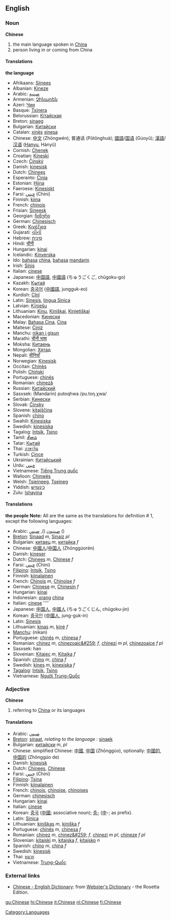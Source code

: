 ==English==
=== Noun ===
'''Chinese'''
#the main language spoken in [[China]]
#person living in or coming from China
====Translations====
'''the language'''
*Afrikaans: [[Sjinees]]
*Albanian: [[Kineze]]
*Arabic: [[صينية]]
*Armenian: [[Չինարեն]]
*Azeri: [[Чин]]
*Basque: [[Txinera]]
*Belorussian: [[Кітайская]]
*Breton: [[sinaeg]] {{m}}
*Bulgarian: [[Китайски]]
*Catalan: [[xinès]] {{m}} [[xinesa]] {{f}}
*Chinese: [[中文]] (Zhōngwén); 普通话 (Pǔtōnghuà); [[國語]]/[[国语]] (Gúoyŭ); [[漢語]]/[[汉语]] ([[Hanyu]], Hànyŭ)
*Cornish: [[Chenek]]
*Croatian: [[Kineski]]
*Czech: [[Čínský]]
*Danish: [[kinesisk]]
*Dutch: [[Chinees]] {{n}}
*Esperanto: [[Ĉinia]]
*Estonian: [[Hiina]]
*Faeroese: [[Kinesiskt]]
*Farsi: [[چيني]] (Chini)
*Finnish: [[kiina]]
*French: [[chinois]] {{m}}
*Frisian: [[Sineesk]]
*Georgian: [[ჩინური]]
*German: [[Chinesisch]] {{n}}
*Greek: [[Κινέζικα]]
*Gujarati: [[ચીની]]
*Hebrew: [[סינית]]
*Hindi: [[चीनी]]
*Hungarian: [[kínai]]
*Icelandic: [[Kínverska]]
*Ido: [[bahasa]] [[china]], [[bahasa]] [[mandarin]]
*Irish: [[Sínis]]
*Italian: [[cinese]]
*Japanese: [[中国語]], [[中國語]] (ちゅうごくご, chūgoku-go)
*Kazakh: [[Қытай]]
*Korean: [[중국어]] ([[中國語]], jungguk-eo)
*Kurdish: [[Çînî]]
*Latin: [[Sinesis]], [[lingua Sinica]]
*Latvian: [[Ķīniešu]]
*Lithuanian: [[Kinų]], [[Kiniškai]], [[Kinietiškai]]
*Macedonian: [[Кинески]]
*Malay: [[Bahasa Cina]], [[Cina]]
*Maltese: [[Ċiniż]]
*Manchu: [[nikan i gisun]]
*Marathi: [[चीनी भाषा]]
*Moksha: [[Китаень]]
*Mongolian: [[Хятад]]
*Nepali: [[चीनियाँ]]
*Norwegian: [[Kinesisk]]
*Occitan: [[Chinès]]
*Polish: [[Chiński]]
*Portuguese: [[chinês]]
*Romanian: [[chineză]]
*Russian: [[Китайский]]
*Sasxsek: (Mandarin) putoqhwa  /pu.toŋ.χwa/
*Serbian: [[Кинески]]
*Slovak: [[Čínsky]]
*Slovene: [[kitajščina]] {{f}}
*Spanish: [[chino]]
*Swahili: [[Kinesiska]]
*Swedish: [[kinesiska]]
*Tagalog: [[Intsík]], [[Tsino]]
*Tamil: [[சீனம்]]
*Tatar: [[Кытай]]
*Thai: [[ภาษาจีน]]
*Turkish: [[Çince]]
*Ukrainian: [[Китайський]]
*Urdu: [[چيني]]
*Vietnamese: [[Tiếng Trung quốc]]
*Walloon: [[Chinwès]]
*Welsh: [[Tsieineeg]], [[Tseineg]]
*Yiddish: [[כינעזיש]]
*Zulu: [[Ishayina]]

====Translations====
'''the people'''
'''Note:''' All are the same as the translations for definition # 1, except the following languages:
*Arabic: [[صينيون]]  (), [[صيني]]  ()
*[[Breton]]: [[Sinaad]] ''m'', [[Sinaiz]] ''pl''
*Bulgarian: [[китаец]] ''m'', [[китайка]] ''f''
*Chinese: [[中國人]]/[[中国人]] (Zhōnggúorén)
*Danish: [[kineser]]
*Dutch: [[Chinees]] ''m'', [[Chinese]] ''f''
*Farsi: [[چيني]] (Chini)
*[[Filipino]]: [[Intsik]], [[Tsino]]
*Finnish: [[kiinalainen]]
*French: [[Chinois]] ''m'', [[Chinoise]] ''f''
*German: [[Chinese]] ''m'', [[Chinesin]] ''f''
*Hungarian: [[kínai]]
*Indonesian: [[orang]] [[china]]
*Italian: [[cinese]] ''''
*Japanese: [[中国人]], [[中國人]] (ちゅうごくじん, chūgoku-jin)
*Korean: [[중국인]] ([[中國人]], jung-guk-in)
*Latin: [[Sinesis]]
*Lithuanian: [[kinas]] ''m'', [[kinė]] ''f''
*[[Manchu]]: (nikan)
*Portuguese: [[chinês]] ''m'', [[chinesa]] ''f''
*Romanian: [[chinez]] ''m'', [[chinezoaic&#259;]] ''f'', [[chinezi]] ''m pl'', [[chinezoaice]] ''f pl''
*Sasxsek: han
*Slovenian: [[Kitajec]] ''m'', [[Kitajka]] ''f''
*Spanish: [[chino]] ''m'', [[china]] ''f''
*Swedish: [[kines]] ''m'', [[kinesiska]] ''f''
*[[Tagalog]]: [[Intsik]], [[Tsino]]
*Vietnamese: [[Người Trung-Quốc]]

=== Adjective ===
'''Chinese'''
#referring to [[China]] or its languages
====Translations====
*Arabic: [[صيني]]
*[[Breton]]: [[sinaat]], ''relating to the language :'' [[sinaek]]
*Bulgarian: [[китайски]] ''m'', ''pl''
*Chinese: simplified Chinese: [[中國]], [[中国]] (Zhōnggúo), optionally: [[中國的]], [[中国的]] (Zhōnggúo de)
*Danish: [[kinesisk]]
*Dutch: [[Chinees]], [[Chinese]]
*Farsi: [[چيني]] (Chini)
*[[Filipino]]: [[Tsina]]
*Finnish: [[kiinalainen]]
*French: [[chinois]], [[chinoise]], [[chinoises]]
*German: [[chinesisch]]
*Hungarian: [[kínai]]
*Italian: [[cinese]]
*Korean: [[중국]] ([[中國]]; associative noun); [[중-]] ([[中]]-; as prefix).
*Latin: [[Sinica]]
*Lithuanian: [[kiniškas]] ''m'', [[kiniška]] ''f''
*Portuguese: [[chinês]] ''m'', [[chinesa]] ''f''
*Romanian: [[chinez]] ''m'', [[chinez&#259;]] ''f'', [[chinezi]] ''m pl'', [[chineze]] ''f pl''
*Slovenian: [[kitajski]] ''m'', [[kitajska]] ''f'', [[kitajsko]] ''n''
*Spanish: [[chino]] ''m'', [[china]] ''f''
*Swedish: [[kinesisk]]
*Thai: [[หมวย]]
*Vietnamese: [[Trung-Quốc]]

=== External links===
{{interwiktionary|code=zh}}
*[http://www.websters-online-dictionary.org/definition/Chinese-english/ Chinese - English Dictionary]: from [http://www.websters-online-dictionary.org/ Webster's Dictionary] - the Rosetta Edition.
{{Wikipedia}}
[[gu:Chinese]]
[[hi:Chinese]]
[[it:Chinese]]
[[nl:Chinese]]
[[fi:Chinese]]
[[Category:Languages]]